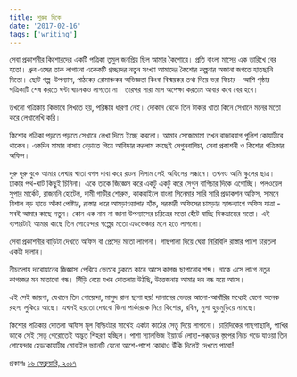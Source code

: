 ```yaml
---
title: শুরুর দিকে
date: '2017-02-16'
tags: ['writing']
---
```


সেবা প্রকাশনীর কিশোরদের একটি পত্রিকা তুমুল জনপ্রিয় ছিল আমার কৈশোরে। প্রতি বাংলা মাসের এক তারিখে বের হতো। ধ্রুব এষের তাক লাগানো একেকটি প্রচ্ছদের নতুন সংখ্যা আমাদের কৈশোর কল্পনার অজানা জগতে হাতছানি দিতো। ছোট গল্প-উপন্যাস, পাঠকের রোমাঞ্চকর অভিজ্ঞতা কিংবা বিস্ময়কর তথ্য দিয়ে ভরা ফিচার - আশি পৃষ্ঠার পত্রিকাটি শেষ করতে ঘন্টা খানেকও লাগতো না। তারপর সারা মাস অপেক্ষা করতাম আবার কবে বের হবে।

তখনো পত্রিকায় কিভাবে লিখতে হয়, পরিষ্কার ধারণা নেই। দোকান থেকে তিন টাকার খাতা কিনে সেখানে মনের মতো করে লেখালেখি করি।

কিশোর পত্রিকা পড়তে পড়তে সেখানে লেখা দিতে ইচ্ছে করলো। আমার সেজোমামা তখন রাজারবাগ পুলিশ কোয়ার্টারে থাকেন। একদিন মামার বাসায় বেড়াতে গিয়ে আবিষ্কার করলাম কাছেই সেগুনবাগিচা, সেবা প্রকাশনী ও কিশোর পত্রিকার অফিস।

দুরু দুরু বুকে আমার লেখার খাতা বগল দাবা করে রওনা দিলাম সেই অফিসের সন্ধানে। তখনও আমি স্কুলের ছাত্র। ঢাকার পথ-ঘাট কিছুই চিনিনা। একে তাকে জিজ্ঞেস করে একটু একটু করে সেগুন বাগিচার দিকে এগোচ্ছি। পলওয়েল সুপার মার্কেট, রাজমনি হোটেল, দামী গাড়ীর শোরুম, কাকরাইলে বাংলা সিনেমার সারি সারি প্রডাকশন অফিস, সামনে বিশাল বড় হাতে আঁকা পোষ্টার, রাস্তার ধারে আমড়াওয়ালার হাঁক, সরকারী অফিসের চামড়ার হ্যান্ডব্যাগে অফিস যাত্রা - সবই আমার কাছে নতুন। কোন এক নাম না জানা উপন্যাসের চরিত্রের মতো হেঁটে যাচ্ছি দিকভ্রান্তের মতো। এই ব্যপারটাই আমার কাছে তিন গোয়েন্দার গল্পের মতো এডভেঞ্চার মনে হতে লাগলো।

সেবা প্রকাশনীর বাড়িটা দেখতে অফিস বা প্রেসের মতো লাগেনা। গাছপালা দিয়ে ঘেরা নিরিবিলি রাস্তার পাশে চারতলা একটা দালান।

নীচতলায় দারোয়ানের জিজ্ঞাসা পেরিয়ে ভেতরে ঢুকতে কানে আসে কাগজ ছাপানোর শব্দ। নাকে এসে লাগে নতুন কাগজের মন মাতানো গন্ধ। সিঁড়ি বেয়ে যখন দোতলায় উঠছি, উত্তেজনায় আমার দম বন্ধ হয়ে আসে।

এই সেই জায়গা, যেখানে তিন গোয়েন্দা, মাসুদ রানা ছাপা হয়! দালানের ভেতর আলো-আধাঁরির মধ্যেই যেনো অনেক রহস্য লুকিয়ে আছে। এখনই হয়তো দেখবো জিনা পার্কারকে নিয়ে কিশোর, রবিন, মুসা হুড়মুড়িয়ে নামছে।

কিশোর পত্রিকার দোতলা অফিস মূল বিল্ডিংটার সাথেই একটা কাঠের সেতু দিয়ে লাগানো। চারিদিকের গাছগাছালি, পাখির ডাকে সেই সেতু পেরোতেই অদ্ভুত শিহরণ হচ্ছিল। পাশা স্যালভিজ ইয়ার্ডে লোহা-লক্কড়ের স্তুপের নিচে পড়ে যাওয়া তিন গোয়েন্দার হেডকোয়ার্টার মোবাইল ভ্যানটি যেনো আশে-পাশে কোথাও উঁকি দিলেই দেখতে পাবো!

প্রকাশঃ [১৬ ফেব্রুয়ারি, ২০১৭](https://www.facebook.com/ashraful.alam/posts/10154124267320583)

